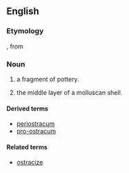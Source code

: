 ==English==

===Etymology===

{{etyl|NL.|en}} {{term|ostracum|lang=la}}, from {{etyl|grc|en}} {{term|ὄστρακον||lang=grc|tr=ostrakon|pottery fragment", "shell}}

===Noun===
{{en-noun|ostraca}}

# {{context|archaeology}} a fragment of pottery.
# {{context|malacology}} the middle layer of a molluscan shell.

====Derived terms====
*[[periostracum]]
*[[pro-ostracum]]

====Related terms====
*[[ostracize]]